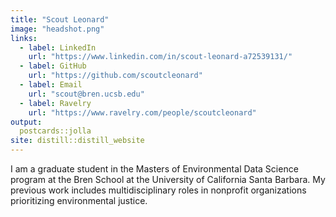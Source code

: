 ```yaml
---
title: "Scout Leonard"
image: "headshot.png"
links:
  - label: LinkedIn 
    url: "https://www.linkedin.com/in/scout-leonard-a72539131/"
  - label: GitHub 
    url: "https://github.com/scoutcleonard"
  - label: Email 
    url: "scout@bren.ucsb.edu"
  - label: Ravelry 
    url: "https://www.ravelry.com/people/scoutcleonard" 
output:
  postcards::jolla
site: distill::distill_website
---
```

 
I am a  graduate student in the Masters of Environmental Data Science program at the Bren School at the University of California Santa Barbara. My previous work includes multidisciplinary roles in nonprofit organizations prioritizing environmental justice. 
